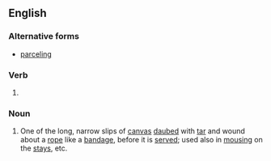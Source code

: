==English==

===Alternative forms===
* [[parceling]]

===Verb===
{{head|en|verb form}}

# {{lb|en|British}} {{present participle of|parcel|lang=en|nocat=1}}

===Noun===
{{en-noun}}

# {{lb|en|nautical}} One of the long, narrow slips of [[canvas]] [[daub]]ed with [[tar]] and wound about a [[rope]] like a [[bandage]], before it is [[serve]]d; used also in [[mousing]] on the [[stay]]s, etc.

{{Webster 1913}}